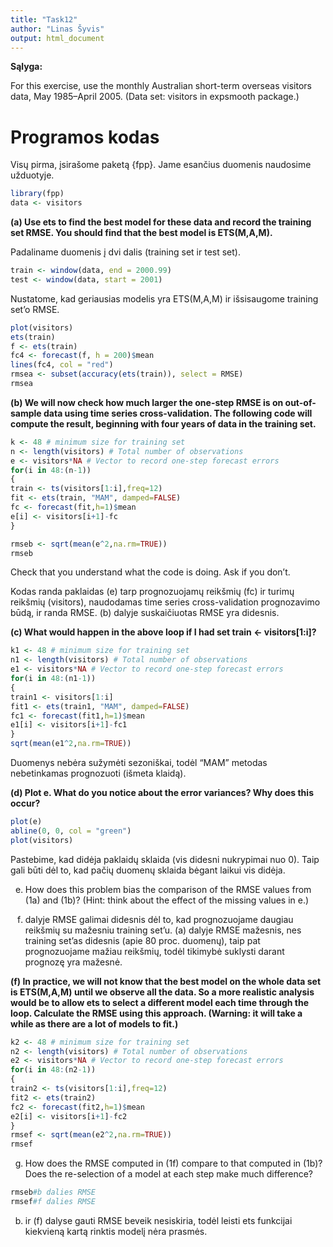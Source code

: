 ```yaml
---
title: "Task12"
author: "Linas Šyvis"
output: html_document
---
```


**Sąlyga:**

For this exercise, use the monthly Australian short-term overseas visitors
data, May 1985–April 2005. (Data set: visitors in expsmooth
package.)

Programos kodas
===========================

Visų pirma, įsirašome paketą {fpp}. Jame esančius duomenis naudosime užduotyje.
```r
library(fpp)
data <- visitors
```

**(a) Use ets to find the best model for these data and record the
training set RMSE. You should find that the best model is
ETS(M,A,M).**

Padaliname duomenis į dvi dalis (training set ir test set).
```r
train <- window(data, end = 2000.99)
test <- window(data, start = 2001)
```

Nustatome, kad geriausias modelis yra ETS(M,A,M) ir išsisaugome training set'o RMSE.
```r
plot(visitors)
ets(train)
f <- ets(train)
fc4 <- forecast(f, h = 200)$mean
lines(fc4, col = "red")
rmsea <- subset(accuracy(ets(train)), select = RMSE)
rmsea
```

**(b) We will now check how much larger the one-step RMSE is on
out-of-sample data using time series cross-validation. The following
code will compute the result, beginning with four years
of data in the training set.**

```r
k <- 48 # minimum size for training set
n <- length(visitors) # Total number of observations
e <- visitors*NA # Vector to record one-step forecast errors
for(i in 48:(n-1))
{
train <- ts(visitors[1:i],freq=12)
fit <- ets(train, "MAM", damped=FALSE)
fc <- forecast(fit,h=1)$mean
e[i] <- visitors[i+1]-fc
}

rmseb <- sqrt(mean(e^2,na.rm=TRUE))
rmseb
```
Check that you understand what the code is doing. Ask if you don’t.

Kodas randa paklaidas (e) tarp prognozuojamų reikšmių (fc) ir turimų reikšmių (visitors), naudodamas time series cross-validation prognozavimo būdą, ir randa RMSE. (b) dalyje suskaičiuotas RMSE yra didesnis.

**(c) What would happen in the above loop if I had set
train <- visitors[1:i]?**

```r
k1 <- 48 # minimum size for training set
n1 <- length(visitors) # Total number of observations
e1 <- visitors*NA # Vector to record one-step forecast errors
for(i in 48:(n1-1))
{
train1 <- visitors[1:i]
fit1 <- ets(train1, "MAM", damped=FALSE)
fc1 <- forecast(fit1,h=1)$mean
e1[i] <- visitors[i+1]-fc1
}
sqrt(mean(e1^2,na.rm=TRUE))
```

Duomenys nebėra sužymėti sezoniškai, todėl "MAM" metodas nebetinkamas prognozuoti (išmeta klaidą).

**(d) Plot e. What do you notice about the error variances? Why
does this occur?**

```r
plot(e)
abline(0, 0, col = "green")
plot(visitors)
```

Pastebime, kad didėja paklaidų sklaida (vis didesni nukrypimai nuo 0). Taip gali būti dėl to, kad pačių duomenų sklaida bėgant laikui vis didėja.

(e) How does this problem bias the comparison of the RMSE values
from (1a) and (1b)? (Hint: think about the effect of the
missing values in e.)

(b) dalyje RMSE galimai didesnis dėl to, kad prognozuojame daugiau reikšmių su mažesniu training set'u. (a) dalyje RMSE mažesnis, nes training set'as didesnis (apie 80 proc. duomenų), taip pat prognozuojame mažiau reikšmių, todėl tikimybė suklysti darant prognozę yra mažesnė.

**(f) In practice, we will not know that the best model on the whole
data set is ETS(M,A,M) until we observe all the data. So a more
realistic analysis would be to allow ets to select a different
model each time through the loop. Calculate the RMSE using
this approach. (Warning: it will take a while as there are a lot
of models to fit.)**

```r
k2 <- 48 # minimum size for training set
n2 <- length(visitors) # Total number of observations
e2 <- visitors*NA # Vector to record one-step forecast errors
for(i in 48:(n2-1))
{
train2 <- ts(visitors[1:i],freq=12)
fit2 <- ets(train2)
fc2 <- forecast(fit2,h=1)$mean
e2[i] <- visitors[i+1]-fc2
}
rmsef <- sqrt(mean(e2^2,na.rm=TRUE))
rmsef
```

(g) How does the RMSE computed in (1f) compare to that computed
in (1b)? Does the re-selection of a model at each step
make much difference?

```r
rmseb#b dalies RMSE
rmsef#f dalies RMSE
```

(b) ir (f) dalyse gauti RMSE beveik nesiskiria, todėl leisti ets funkcijai kiekvieną kartą rinktis modelį nėra prasmės.